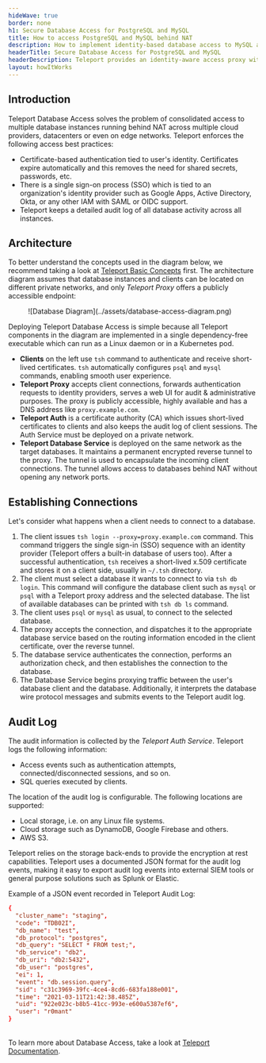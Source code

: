 ```yaml
---
hideWave: true
border: none
h1: Secure Database Access for PostgreSQL and MySQL
title: How to access PostgreSQL and MySQL behind NAT
description: How to implement identity-based database access to MySQL and PostgreSQL databases running behind NAT
headerTitle: Secure Database Access for PostgreSQL and MySQL
headerDescription: Teleport provides an identity-aware access proxy with native support for MySQL and PostgreSQL protocols. This chapter explains how database access works.
layout: howItWorks
---
```


## Introduction

Teleport Database Access solves the problem of consolidated access to multiple
database instances running behind NAT across multiple cloud providers,
datacenters or even on edge networks. Teleport enforces the following access
best practices:

- Certificate-based authentication tied to user's identity. Certificates expire
  automatically and this removes the need for shared secrets, passwords, etc.
- There is a single sign-on process (SSO) which is tied to an organization's
  identity provider such as Google Apps, Active Directory, Okta, or any other
  IAM with SAML or OIDC support.
- Teleport keeps a detailed audit log of all database activity across all
  instances.

## Architecture

To better understand the concepts used in the diagram below, we recommend taking a
look at [Teleport Basic Concepts](../) first. The architecture diagram assumes that
database instances and clients can be located on different private networks,
and only _Teleport Proxy_ offers a publicly accessible endpoint:


<Figure
  caption="Figure 1: Database Access Architecture"
  width={700} height={424}
  imagePositioning="left"
  xMargin={0}
>
    ![Database Diagram](../assets/database-access-diagram.png)
</Figure>


Deploying Teleport Database Access is simple because all Teleport components in
the diagram are implemented in a single dependency-free executable which can
run as a Linux daemon or in a Kubernetes pod.

- **Clients** on the left use `tsh` command to authenticate and receive
  short-lived certificates. `tsh` automatically configures `psql` and `mysql`
  commands, enabling smooth user experience.
- **Teleport Proxy** accepts client connections, forwards authentication requests
  to identity providers, serves a web UI for audit & administrative purposes.
  The proxy is publicly accessible, highly available and has a DNS address like
  `proxy.example.com`.
- **Teleport Auth** is a certificate authority (CA) which issues short-lived
  certificates to clients and also keeps the audit log of client sessions. The
  Auth Service must be deployed on a private network.
- **Teleport Database Service** is deployed on the same network as the target
  databases. It maintains a permanent encrypted reverse tunnel to the proxy.
  The tunnel is used to encapsulate the incoming client connections. The tunnel
  allows access to databases behind NAT without opening any network ports.

## Establishing Connections

Let's consider what happens when a client needs to connect to a database.

1. The client issues `tsh login --proxy=proxy.example.com` command. This command
   triggers the single sign-in (SSO) sequence with an identity provider
   (Teleport offers a built-in database of users too). After a successful
   authentication, `tsh` receives a short-lived x.509 certificate and stores it
   on a client side, usually in `~/.tsh` directory.
2. The client must select a database it wants to connect to via `tsh db login`.
   This command will configure the database client such as `mysql` or `psql`
   with a Teleport proxy address and the selected database. The list of
   available databases can be printed with `tsh db ls` command.
3. The client uses `psql` or `mysql` as usual, to connect to the selected database.
4. The proxy accepts the connection, and dispatches it to the appropriate
   database service based on the routing information encoded in the client
   certificate, over the reverse tunnel.
5. The database service authenticates the connection, performs an authorization
   check, and then establishes the connection to the database.
6. The Database Service begins proxying traffic between the user's database
   client and the database. Additionally, it interprets the database wire
   protocol messages and submits events to the Teleport audit log.

## Audit Log

The audit information is collected by the _Teleport Auth Service_. Teleport
logs the following information:

- Access events such as authentication attempts, connected/disconnected
  sessions, and so on.
- SQL queries executed by clients.

The location of the audit log is configurable. The following locations are
supported:

- Local storage, i.e. on any Linux file systems.
- Cloud storage such as DynamoDB, Google Firebase and others.
- AWS S3.

Teleport relies on the storage back-ends to provide the encryption at rest
capabilities. Teleport uses a documented JSON format for the audit log events,
making it easy to export audit log events into external SIEM tools or general
purpose solutions such as Splunk or Elastic.

Example of a JSON event recorded in Teleport Audit Log:

```toml
{
  "cluster_name": "staging",
  "code": "TDB02I",
  "db_name": "test",
  "db_protocol": "postgres",
  "db_query": "SELECT * FROM test;",
  "db_service": "db2",
  "db_uri": "db2:5432",
  "db_user": "postgres",
  "ei": 1,
  "event": "db.session.query",
  "sid": "c31c3969-39fc-4ce4-8cd6-683fa188e001",
  "time": "2021-03-11T21:42:38.485Z",
  "uid": "922e023c-b8b5-41cc-993e-e600a5387ef6",
  "user": "r0mant"
}
```

&nbsp;  
To learn more about Database Access, take a look at [Teleport Documentation](/teleport/docs/database-access/getting-started/).